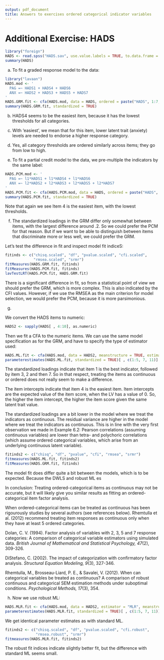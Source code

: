 ```yaml
---
output: pdf_document
title: Answers to exercises ordered categorical indicator variables
---
```


# Additional Exercise: HADS

```r
library("foreign")
HADS <- read.spss("HADS.sav", use.value.labels = TRUE, to.data.frame = TRUE)
summary(HADS)
```

a) To fit a graded response model to the data:

```r
library("lavaan")
HADS.mod <- '
  PAG =~ HADS1 + HADS4 + HADS6
  ANX =~ HADS2 + HADS3 + HADS5 + HADS7
'
HADS.GRM.fit <- cfa(HADS.mod, data = HADS, ordered = paste("HADS", 1:7, sep=""))
summary(HADS.GRM.fit, standardized = TRUE)
```

b) HADS4 seems to be the easiest item, because it has the lowest thresholds for all categories.

c) With 'easiest', we mean that for this item, lower latent trait (anxiety) levels are needed to endorse a higher response category.

d) Yes, all category thresholds are ordered similarly across items; they go from low to high.

e) To fit a partial credit model to the data, we pre-multiple the indicators by the same label:

```r
HADS.PCM.mod <- '
  PAG =~ l1*HADS1 + l1*HADS4 + l1*HADS6
  ANX =~ l2*HADS2 + l2*HADS3 + l2*HADS5 + l2*HADS7
'
HADS.PCM.fit <- cfa(HADS.PCM.mod, data = HADS, ordered = paste("HADS", 1:7, sep=""))
summary(HADS.PCM.fit, standardized = TRUE)
```

Note that again we see Item 4 is the easiest item, with the lowest thresholds.

f) The standardized loadings in the GRM differ only somewhat between items, with the largest difference around .2. So we could prefer the PCM for that reason. But if we want to be able to distinguish between items that discriminate more or less well, we could prefer the GRM.

Let's test the difference in fit and inspect model fit indiceS:

```r
fitinds <- c("chisq.scaled", "df", "pvalue.scaled", "cfi.scaled",
             "rmsea.scaled", "srmr")
fitMeasures(HADS.GRM.fit, fitinds)
fitMeasures(HADS.PCM.fit, fitinds)
lavTestLRT(HADS.PCM.fit, HADS.GRM.fit)
```

There is a significant difference in fit, so from a statistical point of view we should prefer the GRM, which is more complex. This is also indicated by the CFI values. However, if we use the RMSEA as the main criterion for model selection, we would prefer the PCM, because it is more parsimonious.

g) 

We convert the HADS items to numeric:

```r
HADS2 <- sapply(HADS[ , 4:10], as.numeric)
```

Then we fit a CFA to the numeric items. We can use the same model specification as for the GRM, and have to specify the type of estimator used:

```r
HADS.ML.fit <- cfa(HADS.mod, data = HADS2, meanstructure = TRUE, estimator = "MLR")
parameterestimates(HADS.ML.fit, standardized = TRUE)[ , c(1:5, 7, 11)]
```

The standardized loadings indicate that item 1 is the best indicator, followed by item 3, 2 and then 7. So in that respect, treating the items as continuous or ordered does not really seem to make a difference.

The item intercepts indicate that item 4 is the easiest item. Item intercepts are the expected value of the item score, when the LV has a value of 0. So, the higher the item intercept, the higher the item score given the same latent trait value.

The standardized loadings are a bit lower in the model where we treat the indicators as continuous. The residual variance are higher in the model where we treat the indicators as continuous. This is in line with the very first observation we made in Example 6.2: Pearson correlations (assuming continuous variables) are lower than tetra- and polychoric correlations (which assume ordered categorical variables, which arise from an underlying continuous latent variable).

```r
fitinds2 <- c("chisq", "df", "pvalue", "cfi", "rmsea", "srmr")
fitmeasures(HADS.ML.fit, fitinds2)
fitMeasures(HADS.GRM.fit, fitinds)
```

The model fit does differ quite a bit between the models, which is to be expected. Because the DWLS and robust ML es

In conclusion: Treating ordered-categorical items as continuous may not be accurate, but it will likely give you similar results as fitting an ordered-categorical item factor analysis.

When ordered-categorical items can be treated as continuous has been rigourously studies by several authors (see references below). Rhemtulla et al. (2012) recommend treating item responses as continuous only when they have at least 5 ordered categories. 

Dolan, C. V. (1994). Factor analysis of variables with 2, 3, 5 and 7 response categories: A comparison of categorical variable estimators using simulated data. *British Journal of Mathematical and Statistical Psychology, 47*(2), 309-326.

DiStefano, C. (2002). The impact of categorization with confirmatory factor analysis. *Structural Equation Modeling, 9*(3), 327-346.

Rhemtulla, M., Brosseau-Liard, P. E., & Savalei, V. (2012). When can categorical variables be treated as continuous? A comparison of robust continuous and categorical SEM estimation methods under suboptimal conditions. *Psychological Methods, 17*(3), 354.

h) Now we use robust ML:

```r
HADS.MLR.fit <- cfa(HADS.mod, data = HADS2, estimator = "MLR", meanstructure = TRUE)
parameterestimates(HADS.MLR.fit, standardized = TRUE)[ , c(1:5, 7, 11)]
```

We get identical parameter estimates as with standard ML.

```r
fitinds2 <- c("chisq.scaled", "df", "pvalue.scaled", "cfi.robust", 
              "rmsea.robust", "srmr")
fitmeasures(HADS.MLR.fit, fitinds2)
```

The robust fit indices indicate slightly better fit, but the difference with standard ML seems small.
